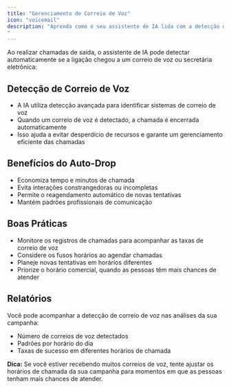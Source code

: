 ```yaml
---
title: "Gerenciamento de Correio de Voz"
icon: "voicemail"
description: "Aprenda como o seu assistente de IA lida com a detecção de correio de voz em chamadas de saída.
"
---
```


Ao realizar chamadas de saída, o assistente de IA pode detectar automaticamente se a ligação chegou a um correio de voz ou secretária eletrônica:

## Detecção de Correio de Voz

- A IA utiliza detecção avançada para identificar sistemas de correio de voz
- Quando um correio de voz é detectado, a chamada é encerrada automaticamente
- Isso ajuda a evitar desperdício de recursos e garante um gerenciamento eficiente das chamadas

## Benefícios do Auto-Drop

- Economiza tempo e minutos de chamada
- Evita interações constrangedoras ou incompletas
- Permite o reagendamento automático de novas tentativas
- Mantém padrões profissionais de comunicação

## Boas Práticas

- Monitore os registros de chamadas para acompanhar as taxas de correio de voz
- Considere os fusos horários ao agendar chamadas
- Planeje novas tentativas em horários diferentes
- Priorize o horário comercial, quando as pessoas têm mais chances de atender

## Relatórios

Você pode acompanhar a detecção de correio de voz nas análises da sua campanha:

- Número de correios de voz detectados
- Padrões por horário do dia
- Taxas de sucesso em diferentes horários de chamada

**Dica:** Se você estiver recebendo muitos correios de voz, tente ajustar os horários de chamada da sua campanha para momentos em que as pessoas tenham mais chances de atender.